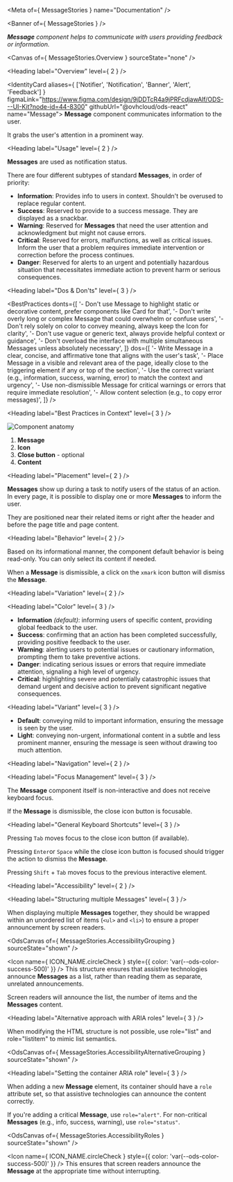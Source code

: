 
<Meta of={ MessageStories } name="Documentation" />

<Banner of={ MessageStories } />

_**Message** component helps to communicate with users providing feedback or information._

<Canvas of={ MessageStories.Overview } sourceState="none" />

<Heading label="Overview" level={ 2 } />

<IdentityCard aliases={ ['Notifier', 'Notification', 'Banner', 'Alert', 'Feedback'] }
              figmaLink="https://www.figma.com/design/9jDDTcR4a9jPRFcdjawAlf/ODS---UI-Kit?node-id=44-8300"
              githubUrl="@ovhcloud/ods-react"
              name="Message">
  **Message** component communicates information to the user.

  It grabs the user's attention in a prominent way.
</IdentityCard>

<Heading label="Usage" level={ 2 } />

**Messages** are used as notification status.

There are four different subtypes of standard **Messages**, in order of priority:

- **Information**: Provides info to users in context. Shouldn't be overused to replace regular content.
- **Success**: Reserved to provide to a success message. They are displayed as a snackbar.
- **Warning**: Reserved for **Messages** that need the user attention and acknowledgment but might not cause errors.
- **Critical**: Reserved for errors, malfunctions, as well as critical issues. Inform the user that a problem requires immediate intervention or correction before the process continues.
- **Danger**: Reserved for alerts to an urgent and potentially hazardous situation that necessitates immediate action to prevent harm or serious consequences.

<Heading label="Dos & Don'ts" level={ 3 } />

<BestPractices
  donts={[
    '- Don\'t use Message to highlight static or decorative content, prefer components like Card for that',
    '- Don\'t write overly long or complex Message that could overwhelm or confuse users',
    '- Don\'t rely solely on color to convey meaning, always keep the Icon for clarity',
    '- Don\'t use vague or generic text, always provide helpful context or guidance',
    '- Don\'t overload the interface with multiple simultaneous Messages unless absolutely necessary',
  ]}
  dos={[
    '- Write Message in a clear, concise, and affirmative tone that aligns with the user\'s task',
    '- Place Message in a visible and relevant area of the page, ideally close to the triggering element if any or top of the section',
    '- Use the correct variant (e.g., information, success, warning, error) to match the context and urgency',
    '- Use non-dismissible Message for critical warnings or errors that require immediate resolution',
    '- Allow content selection (e.g., to copy error messages)',
  ]}
/>

<Heading label="Best Practices in Context" level={ 3 } />

![Component anatomy](./base-assets/components/message/anatomy.png "Component anatomy")

1. **Message**
2. **Icon**
3. **Close button** - optional
4. **Content**

<Heading label="Placement" level={ 2 } />

**Messages** show up during a task to notify users of the status of an action. In every page, it is possible to display one or more **Messages** to inform the user.

They are positioned near their related items or right after the header and before the page title and page content.

<Heading label="Behavior" level={ 2 } />

Based on its informational manner, the component default behavior is being read-only. You can only select its content if needed.

When a **Message** is dismissible, a click on the `xmark` icon button will dismiss the **Message**.

<Heading label="Variation" level={ 2 } />

<Heading label="Color" level={ 3 } />

- **Information** _(default)_: informing users of specific content, providing global feedback to the user.
- **Success**: confirming that an action has been completed successfully, providing positive feedback to the user.
- **Warning**: alerting users to potential issues or cautionary information, prompting them to take preventive actions.
- **Danger**: indicating serious issues or errors that require immediate attention, signaling a high level of urgency.
- **Critical**: highlighting severe and potentially catastrophic issues that demand urgent and decisive action to prevent significant negative consequences.

<Heading label="Variant" level={ 3 } />

- **Default**: conveying mild to important information, ensuring the message is seen by the user.
- **Light**: conveying non-urgent, informational content in a subtle and less prominent manner, ensuring the message is seen without drawing too much attention.

<Heading label="Navigation" level={ 2 } />

<Heading label="Focus Management" level={ 3 } />

The **Message** component itself is non-interactive and does not receive keyboard focus.

If the **Message** is dismissible, the close icon button is focusable.

<Heading label="General Keyboard Shortcuts" level={ 3 } />

Pressing `Tab` moves focus to the close icon button (if available).

Pressing `Enter`or `Space` while the close icon button is focused should trigger the action to dismiss the **Message**.

Pressing `Shift` + `Tab` moves focus to the previous interactive element.

<Heading label="Accessibility" level={ 2 } />

<Heading label="Structuring multiple Messages" level={ 3 } />

When displaying multiple **Messages** together, they should be wrapped within an unordered list of items (`<ul>` and `<li>`) to ensure a proper announcement by screen readers.

<OdsCanvas of={ MessageStories.AccessibilityGrouping } sourceState="shown" />

<Icon name={ ICON_NAME.circleCheck }
      style={{ color: 'var(--ods-color-success-500)' }} /> This structure ensures that assistive technologies announce **Messages** as a list, rather than reading them as separate, unrelated announcements.

Screen readers will announce the list, the number of items and the **Messages** content.

<Heading label="Alternative approach with ARIA roles" level={ 3 } />

When modifying the HTML structure is not possible, use <ExternalLink href="https://developer.mozilla.org/en-US/docs/Web/Accessibility/ARIA/Reference/Roles/list_role">role="list"</ExternalLink> and <ExternalLink href="https://developer.mozilla.org/en-US/docs/Web/Accessibility/ARIA/Reference/Roles/listitem_role">role="listitem"</ExternalLink> to mimic list semantics.

<OdsCanvas of={ MessageStories.AccessibilityAlternativeGrouping } sourceState="shown" />

<Heading label="Setting the container ARIA role" level={ 3 } />

When adding a new **Message** element, its container should have a `role` attribute set, so that assistive
technologies can announce the content correctly.

If you're adding a critical **Message**, use `role="alert"`.
For non-critical **Messages** (e.g., info, success, warning), use `role="status"`.

<OdsCanvas of={ MessageStories.AccessibilityRoles } sourceState="shown" />

<Icon name={ ICON_NAME.circleCheck }
      style={{ color: 'var(--ods-color-success-500)' }} /> This ensures that screen readers announce the **Message** at the appropriate time without interrupting.

